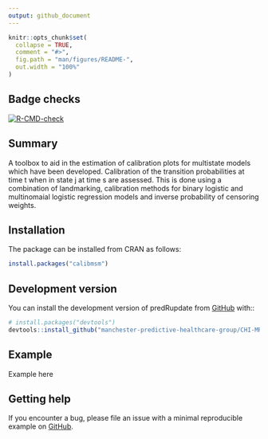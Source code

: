 ```yaml
---
output: github_document
---
```


<!-- README.md is generated from README.Rmd. Please edit that file -->

```r
knitr::opts_chunk$set(
  collapse = TRUE,
  comment = "#>",
  fig.path = "man/figures/README-",
  out.width = "100%"
)
```

## Badge checks
<!-- badges: start -->
[![R-CMD-check](https://https://github.com/manchester-predictive-healthcare-group/CHI-MRC-multi-outcome/tree/main/Project%209%20calibmsm/pkgsrc/.github/workflows/R-CMD-check.yaml/badge.svg)](https://github.com/manchester-predictive-healthcare-group/CHI-MRC-multi-outcome/tree/main/Project%209%20calibmsm/pkgsrc/.github/workflows/R-CMD-check.yaml)
<!-- badges: end -->

## Summary
A toolbox to aid in the estimation of calibration plots for multistate models which have been developed. Calibration of the transition probabilities at time t when in state j at time s are assessed. This is done using a combination of landmarking, calibration methods for binary logistic and multinomaial logistic regression models and inverse probability of censoring weights.

## Installation
The package can be installed from CRAN as follows:
```r
install.packages("calibmsm")
```

## Development version
You can install the development version of predRupdate from [GitHub](https://github.com/) with::
```r
# install.packages("devtools")
devtools::install_github("manchester-predictive-healthcare-group/CHI-MRC-multi-outcome/tree/main/Project%209%20calibmsm/pkgsrc")
```

## Example
Example here

## Getting help
If you encounter a bug, please file an issue with a minimal reproducible example on [GitHub](https://github.com/manchester-predictive-healthcare-group/CHI-MRC-multi-outcome/tree/main/Project%209%20calibmsm/pkgsrc).
